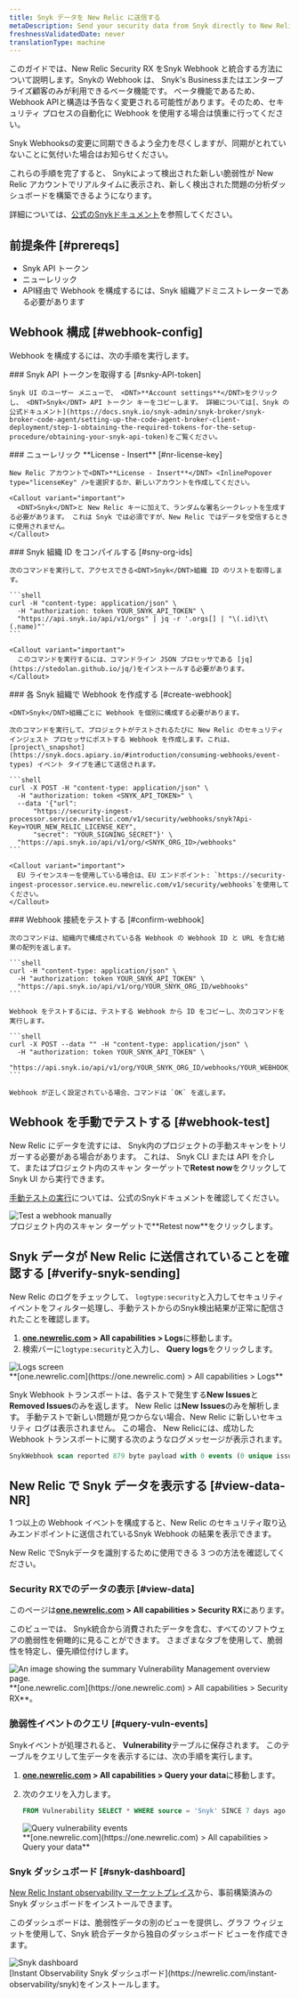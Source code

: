 ```yaml
---
title: Snyk データを New Relic に送信する
metaDescription: Send your security data from Snyk directly to New Relic.
freshnessValidatedDate: never
translationType: machine
---
```


このガイドでは、New Relic Security RX を<DNT>Snyk</DNT> Webhook と統合する方法について説明します。<DNT>Snyk</DNT>の Webhook は、 <DNT>Snyk&apos;s Business</DNT>またはエンタープライズ顧客のみが利用できるベータ機能です。 ベータ機能であるため、 <DNT>Webhook API</DNT>と構造は予告なく変更される可能性があります。そのため、セキュリティ プロセスの自動化に Webhook を使用する場合は慎重に行ってください。

<DNT>Snyk Webhooks</DNT>の変更に同期できるよう全力を尽くしますが、同期がとれていないことに気付いた場合はお知らせください。

これらの手順を完了すると、 <DNT>Snyk</DNT>によって検出された新しい脆弱性が New Relic アカウントでリアルタイムに表示され、新しく検出された問題の分析ダッシュボードを構築できるようになります。

詳細については、[公式の<DNT>Snyk</DNT>ドキュメント](https://snyk.docs.apiary.io/#reference/webhooks)を参照してください。

## 前提条件 [#prereqs]

* <DNT>Snyk</DNT> API トークン
* ニューレリック<InlinePopover type="licenseKey" />
* API経由で Webhook を構成するには、<DNT>Snyk</DNT> 組織アドミニストレーターである必要があります

## Webhook 構成 [#webhook-config]

Webhook を構成するには、次の手順を実行します。

<Steps>
  <Step>
    ### Snyk API トークンを取得する [#snky-API-token]

    Snyk UI のユーザー メニューで、 <DNT>**Account settings**</DNT>をクリックし、 <DNT>Snyk</DNT> API トークン キーをコピーします。 詳細については[、Snyk の公式ドキュメント](https://docs.snyk.io/snyk-admin/snyk-broker/snyk-broker-code-agent/setting-up-the-code-agent-broker-client-deployment/step-1-obtaining-the-required-tokens-for-the-setup-procedure/obtaining-your-snyk-api-token)をご覧ください。
  </Step>

  <Step>
    ### ニューレリック <DNT>**License - Insert**</DNT> [#nr-license-key]

    New Relic アカウントで<DNT>**License - Insert**</DNT> <InlinePopover type="licenseKey" />を選択するか、新しいアカウントを作成してください。

    <Callout variant="important">
      <DNT>Snyk</DNT>と New Relic キーに加えて、ランダムな署名シークレットを生成する必要があります。 これは Snyk では必須ですが、New Relic ではデータを受信するときに使用されません。
    </Callout>
  </Step>

  <Step>
    ### Snyk 組織 ID をコンパイルする [#sny-org-ids]

    次のコマンドを実行して、アクセスできる<DNT>Snyk</DNT>組織 ID のリストを取得します。

    ```shell
    curl -H "content-type: application/json" \
      -H "authorization: token YOUR_SNYK_API_TOKEN" \
      "https://api.snyk.io/api/v1/orgs" | jq -r '.orgs[] | "\(.id)\t\(.name)"'
    ```

    <Callout variant="important">
      このコマンドを実行するには、コマンドライン JSON プロセッサである [jq](https://stedolan.github.io/jq/)をインストールする必要があります。
    </Callout>
  </Step>

  <Step>
    ### 各 Snyk 組織で Webhook を作成する [#create-webhook]

    <DNT>Snyk</DNT>組織ごとに Webhook を個別に構成する必要があります。

    次のコマンドを実行して、プロジェクトがテストされるたびに New Relic のセキュリティ インジェスト プロセッサにポストする Webhook を作成します。これは、 [project\_snapshot](https://snyk.docs.apiary.io/#introduction/consuming-webhooks/event-types) イベント タイプを通じて送信されます。

    ```shell
    curl -X POST -H "content-type: application/json" \
      -H "authorization: token <SNYK_API_TOKEN>" \
      --data '{"url": 
          "https://security-ingest-processor.service.newrelic.com/v1/security/webhooks/snyk?Api-Key=YOUR_NEW_RELIC_LICENSE_KEY",
          "secret": "YOUR_SIGNING_SECRET"}' \
      "https://api.snyk.io/api/v1/org/<SNYK_ORG_ID>/webhooks"
    ```

    <Callout variant="important">
      EU ライセンスキーを使用している場合は、EU エンドポイント: `https://security-ingest-processor.service.eu.newrelic.com/v1/security/webhooks`を使用してください。
    </Callout>
  </Step>

  <Step>
    ### Webhook 接続をテストする [#confirm-webhook]

    次のコマンドは、組織内で構成されている各 Webhook の Webhook ID と URL を含む結果の配列を返します。

    ```shell
    curl -H "content-type: application/json" \
      -H "authorization: token YOUR_SNYK_API_TOKEN" \
      "https://api.snyk.io/api/v1/org/YOUR_SNYK_ORG_ID/webhooks"
    ```

    Webhook をテストするには、テストする Webhook から ID をコピーし、次のコマンドを実行します。

    ```shell
    curl -X POST --data "" -H "content-type: application/json" \
      -H "authorization: token YOUR_SNYK_API_TOKEN" \
      "https://api.snyk.io/api/v1/org/YOUR_SNYK_ORG_ID/webhooks/YOUR_WEBHOOK_ID/ping"
    ```

    Webhook が正しく設定されている場合、コマンドは `OK` を返します。
  </Step>
</Steps>

## Webhook を手動でテストする [#webhook-test]

New Relic にデータを流すには、 <DNT>Snyk</DNT>内のプロジェクトの手動スキャンをトリガーする必要がある場合があります。 これは、 <DNT>Snyk</DNT> CLI または API を介して、またはプロジェクト内のスキャン ターゲットで<DNT>**Retest now**</DNT>をクリックして<DNT>Snyk</DNT> UI から実行できます。

[手動テストの実行](https://docs.snyk.io/getting-started/running-tests#run-tests-manually)については、公式の<DNT>Snyk</DNT>ドキュメントを確認してください。

<img title="Test a webhook manually" alt="Test a webhook manually" src="/images/vulnerability-management_screenshot-crop_test-webhook.webp" />

<figcaption>
  プロジェクト内のスキャン ターゲットで<DNT>**Retest now**</DNT>をクリックします。
</figcaption>

## Snyk データが New Relic に送信されていることを確認する [#verify-snyk-sending]

New Relic のログをチェックして、 `logtype:security`と入力してセキュリティ イベントをフィルター処理し、手動テストからの<DNT>Snyk</DNT>検出結果が正常に配信されたことを確認します。

1. <DNT>**[one.newrelic.com](https://one.newrelic.com) &gt; All capabilities &gt; Logs**</DNT>に移動します。
2. 検索バーに`logtype:security`と入力し、 <DNT>**Query logs**</DNT>をクリックします。

<img title="Logs screen" alt="Logs screen" src="/images/vulnerability-management_screenshot-crop_verify-snyk-data.webp" />

<figcaption>
  <DNT>
    **[one.newrelic.com](https://one.newrelic.com) &gt; All capabilities &gt; Logs**
  </DNT>
</figcaption>

Snyk Webhook トランスポートは、各テストで発生する<DNT>**New Issues**</DNT>と<DNT>**Removed Issues**</DNT>のみを返します。 New Relic は<DNT>**New Issues**</DNT>のみを解析します。 手動テストで新しい問題が見つからない場合、New Relic に新しいセキュリティ ログは表示されません。 この場合、 New Relicには、成功した Webhook トランスポートに関する次のようなログメッセージが表示されます。

```sql
SnykWebhook scan reported 879 byte payload with 0 events (0 unique issue ids) from '' errors=no
```

## New Relic で Snyk データを表示する [#view-data-NR]

1 つ以上の Webhook イベントを構成すると、New Relic のセキュリティ取り込みエンドポイントに送信されている<DNT>Snyk</DNT> Webhook の結果を表示できます。

New Relic で<DNT>Snyk</DNT>データを識別するために使用できる 3 つの方法を確認してください。

### Security RXでのデータの表示 [#view-data]

このページは<DNT>**[one.newrelic.com](https://one.newrelic.com) &gt; All capabilities &gt; Security RX**</DNT>にあります。

このビューでは、 <DNT>Snyk</DNT>統合から消費されたデータを含む、すべてのソフトウェアの脆弱性を俯瞰的に見ることができます。 さまざまなタブを使用して、脆弱性を特定し、優先順位付けします。

<img title="Vulnerability Management overview" alt="An image showing the summary Vulnerability Management overview page." src="/images/security_screenshot-full_security-overview.webp" />

<figcaption>
  <DNT>**[one.newrelic.com](https://one.newrelic.com) &gt; All capabilities &gt; Security RX**</DNT>。
</figcaption>

### 脆弱性イベントのクエリ [#query-vuln-events]

<DNT>Snyk</DNT>イベントが処理されると、 <DNT>**Vulnerability**</DNT>テーブルに保存されます。 このテーブルをクエリして生データを表示するには、次の手順を実行します。

1. <DNT>**[one.newrelic.com](https://one.newrelic.com) &gt; All capabilities &gt; Query your data**</DNT>に移動します。

2. 次のクエリを入力します。

   ```sql
   FROM Vulnerability SELECT * WHERE source = 'Snyk' SINCE 7 days ago
   ```

   <img title="Query vulnerability events" alt="Query vulnerability events" src="/images/vulnerability-management_screenshot-full_query-vuln-events.webp" />

   <figcaption>
     <DNT>
       **[one.newrelic.com](https://one.newrelic.com) &gt; All capabilities &gt; Query your data**
     </DNT>
   </figcaption>

### Snyk ダッシュボード [#snyk-dashboard]

[New Relic Instant observability マーケットプレイス](https://newrelic.com/instant-observability/snyk)から、事前構築済みの <DNT>Snyk</DNT> ダッシュボードをインストールできます。

このダッシュボードは、脆弱性データの別のビューを提供し、グラフ ウィジェットを使用して、Snyk 統合データから独自のダッシュボード ビューを作成できます。

<img title="Snyk dashboard" alt="Snyk dashboard" src="/images/vm_screenshot-full_snyk-dashboard.webp" />

<figcaption>
  [Instant Observability Snyk ダッシュボード](https://newrelic.com/instant-observability/snyk)をインストールします。
</figcaption>
